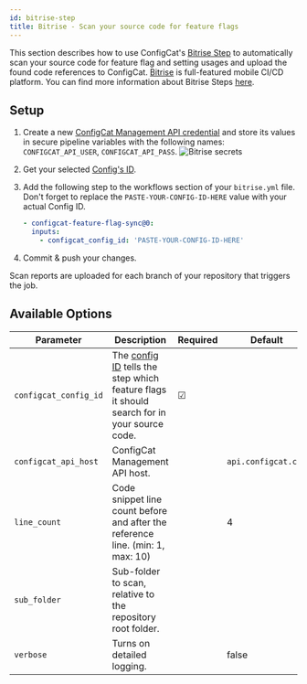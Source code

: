 ```yaml
---
id: bitrise-step
title: Bitrise - Scan your source code for feature flags
---
```


This section describes how to use ConfigCat's <a target="_blank" href="https://www.bitrise.io/integrations/steps/configcat-feature-flag-sync">Bitrise Step</a>
to automatically scan your source code for feature flag and setting usages and upload the found code references to ConfigCat.
<a target="_blank" href="https://www.bitrise.io/">Bitrise</a> is full-featured mobile CI/CD platform. You can find more information about Bitrise Steps <a target="_blank" href="https://devcenter.bitrise.io/en/steps-and-workflows/introduction-to-steps.html">here</a>.

## Setup

1. Create a new <a target="_blank" href="https://app.configcat.com/my-account/public-api-credentials">ConfigCat Management API credential</a> and store its values in secure pipeline variables with the following names: `CONFIGCAT_API_USER`, `CONFIGCAT_API_PASS`.
   <img  src="/docs/assets/cli/scan/bitrise_secrets.png" alt="Bitrise secrets" />

2. Get your selected [Config's ID](/docs/advanced/code-references/overview#config-id).

3. Add the following step to the workflows section of your `bitrise.yml` file.
   Don't forget to replace the `PASTE-YOUR-CONFIG-ID-HERE` value with your actual Config ID.

   ```yaml
   - configcat-feature-flag-sync@0:
     inputs:
       - configcat_config_id: 'PASTE-YOUR-CONFIG-ID-HERE'
   ```

4. Commit & push your changes.

Scan reports are uploaded for each branch of your repository that triggers the job.

## Available Options

| Parameter             | Description                                                                                                                                                          | Required | Default             |
| --------------------- | -------------------------------------------------------------------------------------------------------------------------------------------------------------------- | -------- | ------------------- |
| `configcat_config_id` | The [config ID](/advanced/code-references/overview#config-id) tells the step which feature flags it should search for in your source code. | &#9745;  |                     |
| `configcat_api_host`  | ConfigCat Management API host.                                                                                                                                       |          | `api.configcat.com` |
| `line_count`          | Code snippet line count before and after the reference line. (min: 1, max: 10)                                                                                       |          | 4                   |
| `sub_folder`          | Sub-folder to scan, relative to the repository root folder.                                                                                                          |          |                     |
| `verbose`             | Turns on detailed logging.                                                                                                                                           |          | false               |
